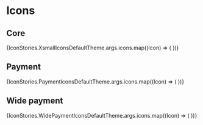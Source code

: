 
<Meta of={IconStories} />

# Icons

## Core

<IconGallery>
	{IconStories.XsmallIconsDefaultTheme.args.icons.map((Icon) => (
		<IconItem name={Icon.name} key={Icon.name}>
			<Icon size="medium" />
		</IconItem>
	))}
</IconGallery>

## Payment

<IconGallery>
	{IconStories.PaymentIconsDefaultTheme.args.icons.map((Icon) => (
		<IconItem name={Icon.name} key={Icon.name}>
			<Icon size="medium" />
		</IconItem>
	))}
</IconGallery>

## Wide payment

<IconGallery>
	{IconStories.WidePaymentIconsDefaultTheme.args.icons.map((Icon) => (
		<IconItem name={Icon.name} key={Icon.name}>
			<Icon size="medium" />
		</IconItem>
	))}
</IconGallery>
